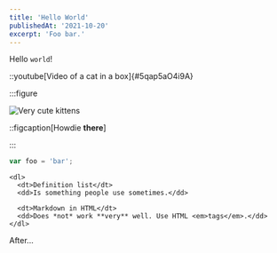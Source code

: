 ```yaml
---
title: 'Hello World'
publishedAt: '2021-10-20'
excerpt: 'Foo bar.'
---
```


Hello `world`!

::youtube[Video of a cat in a box]{#5qap5aO4i9A}

:::figure

![Very cute kittens](./articles/cute-cat.jpg 'Meow!')

::figcaption[Howdie **there**]

:::

```javascript
var foo = 'bar';
```

```markdown:Foo
<dl>
  <dt>Definition list</dt>
  <dd>Is something people use sometimes.</dd>

  <dt>Markdown in HTML</dt>
  <dd>Does *not* work **very** well. Use HTML <em>tags</em>.</dd>
</dl>
```

After...
